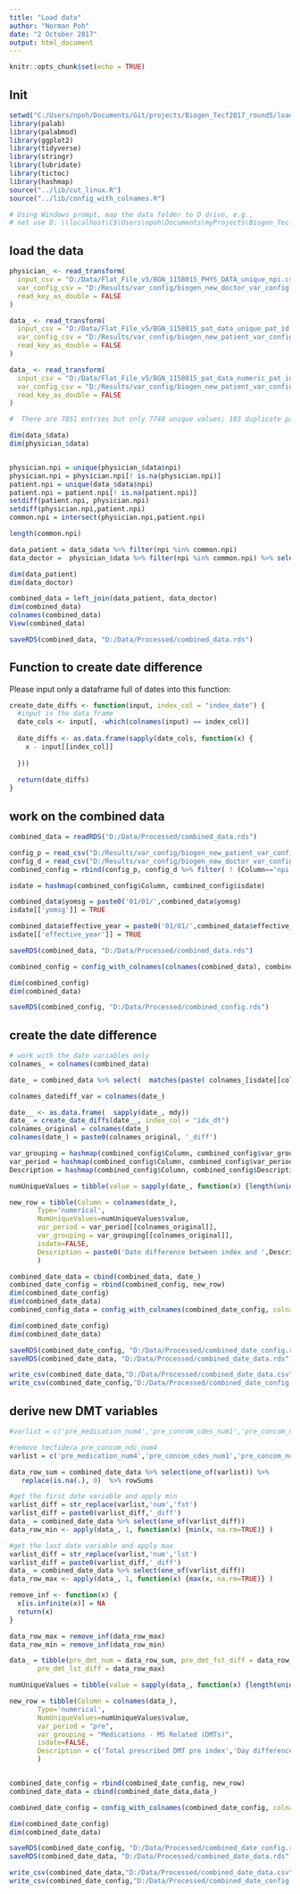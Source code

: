 ```yaml
---
title: "Load data"
author: "Norman Poh"
date: "2 October 2017"
output: html_document
---
```


```r
knitr::opts_chunk$set(echo = TRUE)
```

## Init
```r
setwd("C:/Users/npoh/Documents/Git/projects/Biogen_Tecf2017_round5/loading")
library(palab)
library(palabmod)
library(ggplot2)
library(tidyverse)
library(stringr)
library(lubridate)
library(tictoc)
library(hashmap)
source("../lib/cut_linux.R")
source("../lib/config_with_colnames.R")

# Using Windows prompt, map the data folder to D drive, e.g., 
# net use D: \\localhost\C$\Users\npoh\Documents\myProjects\Biogen_Tecfidera

```

## load the data

```r
physician_ <- read_transform(
  input_csv = "D:/Data/Flat_File_v5/BGN_1158015_PHYS_DATA_unique_npi.csv",
  var_config_csv = "D:/Results/var_config/biogen_new_doctor_var_config.csv",
  read_key_as_double = FALSE
)

data_ <- read_transform(
  input_csv = "D:/Data/Flat_File_v5/BGN_1158015_pat_data_unique_pat_id.csv",
  var_config_csv = "D:/Results/var_config/biogen_new_patient_var_config.csv",
  read_key_as_double = FALSE
)

data_ <- read_transform(
  input_csv = "D:/Data/Flat_File_v5/BGN_1158015_pat_data_numeric_pat_id.csv",
  var_config_csv = "D:/Results/var_config/biogen_new_patient_var_config.csv",
  read_key_as_double = FALSE
)

#  There are 7851 entries but only 7748 unique values; 103 duplicate patients
```

```r
dim(data_$data)
dim(physician_$data)


physician.npi = unique(physician_$data$npi)
physician.npi = physician.npi[! is.na(physician.npi)]
patient.npi = unique(data_$data$npi)
patient.npi = patient.npi[! is.na(patient.npi)]
setdiff(patient.npi, physician.npi)
setdiff(physician.npi,patient.npi)
common.npi = intersect(physician.npi,patient.npi)

length(common.npi)

data_patient = data_$data %>% filter(npi %in% common.npi)
data_doctor =  physician_$data %>% filter(npi %in% common.npi) %>% select (-one_of('pat_id'))

dim(data_patient)
dim(data_doctor)

combined_data = left_join(data_patient, data_doctor)
dim(combined_data)
colnames(combined_data)
View(combined_data)

saveRDS(combined_data, "D:/Data/Processed/combined_data.rds")
```
## Function to create date difference

Please input only a dataframe full of dates into this function:

```r


create_date_diffs <- function(input, index_col = "index_date") {
  #input is the data frame
  date_cols <- input[, -which(colnames(input) == index_col)]
  
  date_diffs <- as.data.frame(sapply(date_cols, function(x) { 
    x - input[[index_col]]
    
  }))
  
  return(date_diffs)
}

```
## work on the combined data
```r
combined_data = readRDS("D:/Data/Processed/combined_data.rds")

config_p = read_csv("D:/Results/var_config/biogen_new_patient_var_config.csv")
config_d = read_csv("D:/Results/var_config/biogen_new_doctor_var_config.csv")
combined_config = rbind(config_p, config_d %>% filter( ! (Column=='npi')))

isdate = hashmap(combined_config$Column, combined_config$isdate)

combined_data$yomsg = paste0('01/01/',combined_data$yomsg)
isdate[['yomsg']] = TRUE

combined_data$effective_year = paste0('01/01/',combined_data$effective_year)
isdate[['effective_year']] = TRUE

saveRDS(combined_data, "D:/Data/Processed/combined_data.rds")

combined_config = config_with_colnames(colnames(combined_data), combined_config)

dim(combined_config)
dim(combined_data)

saveRDS(combined_config, "D:/Data/Processed/combined_config.rds")

```

## create the date difference

```r
# work with the date variables only
colnames_ = colnames(combined_data)

date_ = combined_data %>% select(  matches(paste( colnames_[isdate[[colnames_]]], collapse="|")))

colnames_datediff_var = colnames(date_)

date__ <- as.data.frame(  sapply(date_, mdy))
date_ = create_date_diffs(date__, index_col = "idx_dt")
colnames_original = colnames(date_)
colnames(date_) = paste0(colnames_original, '_diff')

var_grouping = hashmap(combined_config$Column, combined_config$var_grouping)
var_period = hashmap(combined_config$Column, combined_config$var_period)
Description = hashmap(combined_config$Column, combined_config$Description)

numUniqueValues = tibble(value = sapply(date_, function(x) {length(unique((x)))}))

new_row = tibble(Column = colnames(date_), 
       Type='numerical',
       NumUniqueValues=numUniqueValues$value,
       var_period = var_period[[colnames_original]],
       var_grouping = var_grouping[[colnames_original]],
       isdate=FALSE,
       Description = paste0('Date difference between index and ',Description[[colnames_original]])
       )

combined_date_data = cbind(combined_data, date_)
combined_date_config = rbind(combined_config, new_row)
dim(combined_date_config)
dim(combined_date_data)
combined_config_data = config_with_colnames(combined_date_config, colnameslist=colnames(combined_date_data))

dim(combined_date_config)
dim(combined_date_data)

saveRDS(combined_date_config, "D:/Data/Processed/combined_date_config.rds")
saveRDS(combined_date_data, "D:/Data/Processed/combined_date_data.rds")

write_csv(combined_date_data,"D:/Data/Processed/combined_date_data.csv")
write_csv(combined_date_config,"D:/Data/Processed/combined_date_config.csv")

```
## derive new DMT variables

```r
#varlist = c('pre_medication_num4','pre_concom_cdes_num1','pre_concom_ndc_num2','pre_medication_num7','pre_concom_ndc_num4','pre_concom_ndc_num5','pre_concom_ndc_num6','pre_medication_num11','pre_medication_num12')

#remove tecfidera pre_concom_ndc_num4
varlist = c('pre_medication_num4','pre_concom_cdes_num1','pre_concom_ndc_num2','pre_medication_num7','pre_concom_ndc_num5','pre_concom_ndc_num6','pre_medication_num11','pre_medication_num12')

data_row_sum = combined_date_data %>% select(one_of(varlist)) %>%
   replace(is.na(.), 0)  %>% rowSums

#get the first date variable and apply min
varlist_diff = str_replace(varlist,'num','fst')
varlist_diff = paste0(varlist_diff,'_diff')
data_ = combined_date_data %>% select(one_of(varlist_diff))
data_row_min <- apply(data_, 1, function(x) {min(x, na.rm=TRUE)} )

#get the last date variable and apply max
varlist_diff = str_replace(varlist,'num','lst')
varlist_diff = paste0(varlist_diff,'_diff')
data_ = combined_date_data %>% select(one_of(varlist_diff))
data_row_max <- apply(data_, 1, function(x) {max(x, na.rm=TRUE)} ) 

remove_inf <- function(x) {
  x[is.infinite(x)] = NA
  return(x)
}

data_row_max = remove_inf(data_row_max)
data_row_min = remove_inf(data_row_min)

data_ = tibble(pre_dmt_num = data_row_sum, pre_dmt_fst_diff = data_row_min, 
       pre_dmt_lst_diff = data_row_max)

numUniqueValues = tibble(value = sapply(data_, function(x) {length(unique((x)))}))

new_row = tibble(Column = colnames(data_), 
       Type='numerical',
       NumUniqueValues=numUniqueValues$value,
       var_period = "pre",
       var_grouping = "Medications - MS Related (DMTs)",
       isdate=FALSE,
       Description = c('Total prescribed DMT pre index','Day difference between index and first date of DMT prescription in preindex period', 'Day difference between index and last date of DMT prescription in preindex period')
       )


combined_date_config = rbind(combined_date_config, new_row)
combined_date_data = cbind(combined_date_data,data_)

combined_date_config = config_with_colnames(combined_date_config, colnameslist=colnames(combined_date_data))

dim(combined_date_config)
dim(combined_date_data)

saveRDS(combined_date_config, "D:/Data/Processed/combined_date_config.rds")
saveRDS(combined_date_data, "D:/Data/Processed/combined_date_data.rds")

write_csv(combined_date_data,"D:/Data/Processed/combined_date_data.csv")
write_csv(combined_date_config,"D:/Data/Processed/combined_date_config.csv")


```
